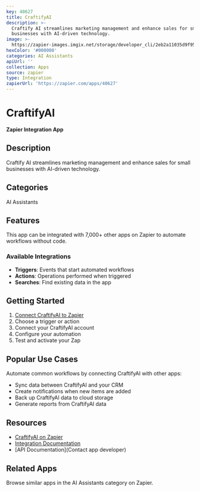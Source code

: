 ```yaml
---
key: 40627
title: CraftifyAI
description: >-
  Craftify AI streamlines marketing management and enhance sales for small
  businesses with AI-driven technology.
image: >-
  https://zapier-images.imgix.net/storage/developer_cli/2eb2a11035d9f95e949695a5060b463b.png?auto=format%2Ccompress&ixlib=python-3.0.0&q=50
hexColor: '#000000'
categories: AI Assistants
apiUrl: ''
collection: Apps
source: zapier
type: Integration
zapierUrl: 'https://zapier.com/apps/40627'
---
```

# CraftifyAI

**Zapier Integration App**

## Description

Craftify AI streamlines marketing management and enhance sales for small businesses with AI-driven technology.

## Categories

AI Assistants

## Features

This app can be integrated with 7,000+ other apps on Zapier to automate workflows without code.

### Available Integrations

- **Triggers**: Events that start automated workflows
- **Actions**: Operations performed when triggered
- **Searches**: Find existing data in the app

## Getting Started

1. [Connect CraftifyAI to Zapier](https://zapier.com/apps/40627)
2. Choose a trigger or action
3. Connect your CraftifyAI account
4. Configure your automation
5. Test and activate your Zap

## Popular Use Cases

Automate common workflows by connecting CraftifyAI with other apps:

- Sync data between CraftifyAI and your CRM
- Create notifications when new items are added
- Back up CraftifyAI data to cloud storage
- Generate reports from CraftifyAI data

## Resources

- [CraftifyAI on Zapier](https://zapier.com/apps/40627)
- [Integration Documentation](https://zapier.com/apps/40627/integrations)
- [API Documentation](Contact app developer)

## Related Apps

Browse similar apps in the AI Assistants category on Zapier.
